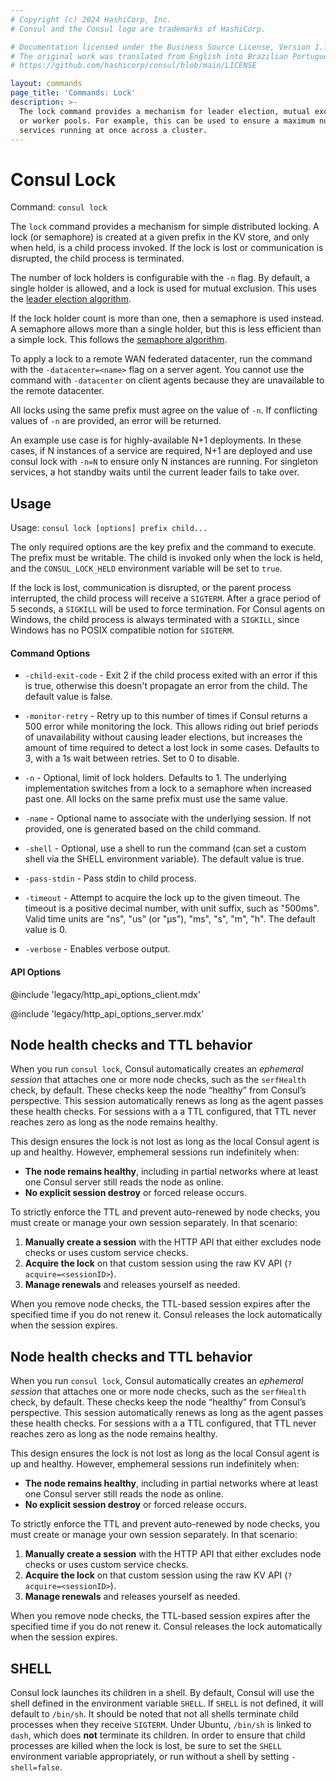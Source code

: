 ```yaml
---
# Copyright (c) 2024 HashiCorp, Inc.
# Consul and the Consul logo are trademarks of HashiCorp.

# Documentation licensed under the Business Source License, Version 1.1.
# The original work was translated from English into Brazilian Portuguese.
# https://github.com/hashicorp/consul/blob/main/LICENSE

layout: commands
page_title: 'Commands: Lock'
description: >-
  The lock command provides a mechanism for leader election, mutual exclusion,
  or worker pools. For example, this can be used to ensure a maximum number of
  services running at once across a cluster.
---
```


# Consul Lock

Command: `consul lock`

The `lock` command provides a mechanism for simple distributed locking.
A lock (or semaphore) is created at a given prefix in the KV store,
and only when held, is a child process invoked. If the lock is lost or
communication is disrupted, the child process is terminated.

The number of lock holders is configurable with the `-n` flag. By default,
a single holder is allowed, and a lock is used for mutual exclusion. This
uses the [leader election algorithm](/consul/docs/automate/application-leader-election).

If the lock holder count is more than one, then a semaphore is used instead.
A semaphore allows more than a single holder, but this is less efficient than
a simple lock. This follows the [semaphore algorithm](/consul/tutorials/developer-configuration/distributed-semaphore).

To apply a lock to a remote WAN federated datacenter, run the command with the `-datacenter=<name>` flag on a server agent. You cannot use the command with `-datacenter` on client agents because they are unavailable to the remote datacenter.

All locks using the same prefix must agree on the value of `-n`. If conflicting
values of `-n` are provided, an error will be returned.

An example use case is for highly-available N+1 deployments. In these
cases, if N instances of a service are required, N+1 are deployed and use
consul lock with `-n=N` to ensure only N instances are running. For singleton
services, a hot standby waits until the current leader fails to take over.

## Usage

Usage: `consul lock [options] prefix child...`

The only required options are the key prefix and the command to execute.
The prefix must be writable. The child is invoked only when the lock is held,
and the `CONSUL_LOCK_HELD` environment variable will be set to `true`.

If the lock is lost, communication is disrupted, or the parent process
interrupted, the child process will receive a `SIGTERM`. After a grace period
of 5 seconds, a `SIGKILL` will be used to force termination. For Consul agents
on Windows, the child process is always terminated with a `SIGKILL`, since
Windows has no POSIX compatible notion for `SIGTERM`.

#### Command Options

- `-child-exit-code` - Exit 2 if the child process exited with an error
  if this is true, otherwise this doesn't propagate an error from the
  child. The default value is false.

- `-monitor-retry` - Retry up to this number of times if Consul returns a 500 error
  while monitoring the lock. This allows riding out brief periods of unavailability
  without causing leader elections, but increases the amount of time required
  to detect a lost lock in some cases. Defaults to 3, with a 1s wait between retries.
  Set to 0 to disable.

- `-n` - Optional, limit of lock holders. Defaults to 1. The underlying
  implementation switches from a lock to a semaphore when increased past
  one. All locks on the same prefix must use the same value.

- `-name` - Optional name to associate with the underlying session.
  If not provided, one is generated based on the child command.

- `-shell` - Optional, use a shell to run the command (can set a custom shell via the
  SHELL environment variable). The default value is true.

- `-pass-stdin` - Pass stdin to child process.

- `-timeout` - Attempt to acquire the lock up to the given timeout. The timeout is a
  positive decimal number, with unit suffix, such as "500ms". Valid time units
  are "ns", "us" (or "µs"), "ms", "s", "m", "h". The default value is 0.

- `-verbose` - Enables verbose output.

#### API Options

@include 'legacy/http_api_options_client.mdx'

@include 'legacy/http_api_options_server.mdx'

## Node health checks and TTL behavior

When you run `consul lock`, Consul automatically creates an _ephemeral session_ that attaches one or more node checks, such as the `serfHealth` check, by default. These checks keep the node “healthy” from Consul’s perspective. This session automatically renews as long as the agent passes these health checks. For sessions with a a TTL configured, that TTL never reaches zero as long as the node remains healthy.

This design ensures the lock is not lost as long as the local Consul agent is up and healthy. However, emphemeral sessions run indefinitely when:

- **The node remains healthy**, including in partial networks where at least one Consul server still reads the node as online.
- **No explicit session destroy** or forced release occurs.

To strictly enforce the TTL and prevent auto-renewed by node checks, you must create or manage your own session separately. In that scenario:

1. **Manually create a session** with the HTTP API that either excludes node checks or uses custom service checks.
1. **Acquire the lock** on that custom session using the raw KV API (`?acquire=<sessionID>`).
1. **Manage renewals** and releases yourself as needed.

When you remove node checks, the TTL-based session expires after the specified time if you do not renew it. Consul releases the lock automatically when the session expires.

## Node health checks and TTL behavior

When you run `consul lock`, Consul automatically creates an _ephemeral session_ that attaches one or more node checks, such as the `serfHealth` check, by default. These checks keep the node “healthy” from Consul’s perspective. This session automatically renews as long as the agent passes these health checks. For sessions with a a TTL configured, that TTL never reaches zero as long as the node remains healthy.

This design ensures the lock is not lost as long as the local Consul agent is up and healthy. However, emphemeral sessions run indefinitely when:

- **The node remains healthy**, including in partial networks where at least one Consul server still reads the node as online.
- **No explicit session destroy** or forced release occurs.

To strictly enforce the TTL and prevent auto-renewed by node checks, you must create or manage your own session separately. In that scenario:

1. **Manually create a session** with the HTTP API that either excludes node checks or uses custom service checks.
1. **Acquire the lock** on that custom session using the raw KV API (`?acquire=<sessionID>`).
1. **Manage renewals** and releases yourself as needed.

When you remove node checks, the TTL-based session expires after the specified time if you do not renew it. Consul releases the lock automatically when the session expires.

## SHELL

Consul lock launches its children in a shell. By default, Consul will use the shell
defined in the environment variable `SHELL`. If `SHELL` is not defined, it will
default to `/bin/sh`. It should be noted that not all shells terminate child
processes when they receive `SIGTERM`. Under Ubuntu, `/bin/sh` is linked to `dash`,
which does **not** terminate its children. In order to ensure that child processes
are killed when the lock is lost, be sure to set the `SHELL` environment variable
appropriately, or run without a shell by setting `-shell=false`.

